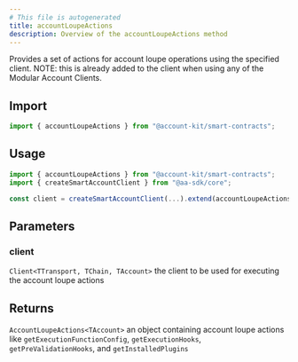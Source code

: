 ```yaml
---
# This file is autogenerated
title: accountLoupeActions
description: Overview of the accountLoupeActions method
---
```



Provides a set of actions for account loupe operations using the specified client.
NOTE: this is already added to the client when using any of the Modular Account Clients.

## Import

```ts
import { accountLoupeActions } from "@account-kit/smart-contracts";
```

## Usage

```ts
import { accountLoupeActions } from "@account-kit/smart-contracts";
import { createSmartAccountClient } from "@aa-sdk/core";

const client = createSmartAccountClient(...).extend(accountLoupeActions);
```

## Parameters

### client

`Client<TTransport, TChain, TAccount>`
the client to be used for executing the account loupe actions

## Returns

`AccountLoupeActions<TAccount>`
an object containing account loupe actions like `getExecutionFunctionConfig`, `getExecutionHooks`, `getPreValidationHooks`, and `getInstalledPlugins`
